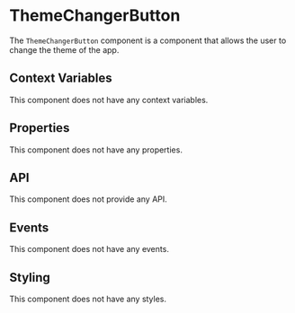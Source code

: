 # ThemeChangerButton

The `ThemeChangerButton` component is a component that allows the user to change the theme of the app.

## Context Variables

This component does not have any context variables.

## Properties

This component does not have any properties.

## API

This component does not provide any API.

## Events

This component does not have any events.

## Styling

This component does not have any styles.
